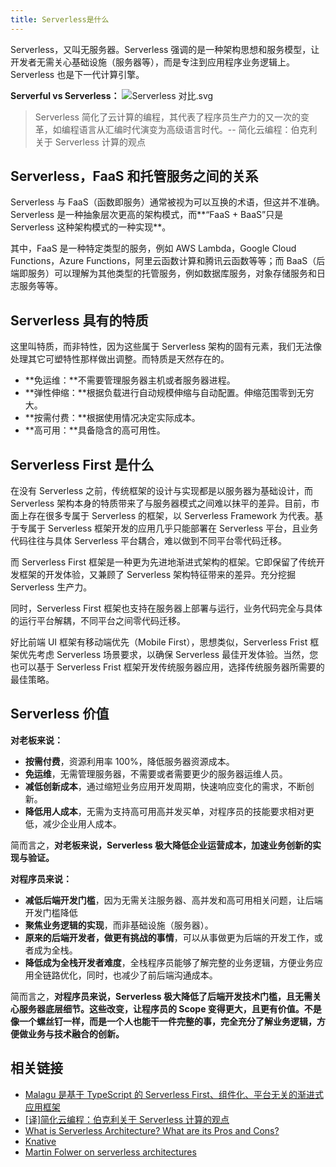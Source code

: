 ```yaml
---
title: Serverless是什么
---
```


Serverless，又叫无服务器。Serverless 强调的是一种架构思想和服务模型，让开发者无需关心基础设施（服务器等），而是专注到应用程序业务逻辑上。Serverless 也是下一代计算引擎。

**Serverful vs Serverless：**
![Serverless 对比.svg](../../../assets/sls.webp)

> Serverless 简化了云计算的编程，其代表了程序员生产力的又一次的变革，如编程语言从汇编时代演变为高级语言时代。-- 简化云编程：伯克利关于 Serverless 计算的观点

## Serverless，FaaS 和托管服务之间的关系

Serverless 与 FaaS（函数即服务）通常被视为可以互换的术语，但这并不准确。Serverless 是一种抽象层次更高的架构模式，而**“FaaS + BaaS”只是 Serverless 这种架构模式的一种实现**。

其中，FaaS 是一种特定类型的服务，例如 AWS Lambda，Google Cloud Functions，Azure Functions，阿里云函数计算和腾讯云函数等等；而 BaaS（后端即服务）可以理解为其他类型的托管服务，例如数据库服务，对象存储服务和日志服务等等。

## Serverless 具有的特质

这里叫特质，而非特性，因为这些属于 Serverless 架构的固有元素，我们无法像处理其它可塑特性那样做出调整。而特质是天然存在的。

- **免运维：**不需要管理服务器主机或者服务器进程。
- **弹性伸缩：**根据负载进行自动规模伸缩与自动配置。伸缩范围零到无穷大。
- **按需付费：**根据使用情况决定实际成本。
- **高可用：**具备隐含的高可用性。

## Serverless First 是什么

在没有 Serverless 之前，传统框架的设计与实现都是以服务器为基础设计，而 Serverless 架构本身的特质带来了与服务器模式之间难以抹平的差异。目前，市面上存在很多专属于 Serverless 的框架，以 Serverless Framework 为代表。基于专属于 Serverless 框架开发的应用几乎只能部署在 Serverless 平台，且业务代码往往与具体 Serverless 平台耦合，难以做到不同平台零代码迁移。

而 Serverless First 框架是一种更为先进地渐进式架构的框架。它即保留了传统开发框架的开发体验，又兼顾了 Serverless 架构特征带来的差异。充分挖掘 Serverless 生产力。

同时，Serverless First 框架也支持在服务器上部署与运行，业务代码完全与具体的运行平台解耦，不同平台之间零代码迁移。

好比前端 UI 框架有移动端优先（Mobile First），思想类似，Serverless Frist 框架优先考虑 Serverless 场景要求，以确保 Serverless 最佳开发体验。当然，您也可以基于 Serverless Frist 框架开发传统服务器应用，选择传统服务器所需要的最佳策略。

## Serverless 价值

**对老板来说：**

- **按需付费**，资源利用率 100%，降低服务器资源成本。
- **免运维**，无需管理服务器，不需要或者需要更少的服务器运维人员。
- **减低创新成本**，通过缩短业务应用开发周期，快速响应变化的需求，不断创新。
- **降低用人成本**，无需为支持高可用高并发买单，对程序员的技能要求相对更低，减少企业用人成本。

简而言之，**对老板来说，Serverless 极大降低企业运营成本，加速业务创新的实现与验证。**
**​**

**对程序员来说：**

- **减低后端开发门槛**，因为无需关注服务器、高并发和高可用相关问题，让后端开发门槛降低
- **聚焦业务逻辑的实现**，而非基础设施（服务器）。
- **原来的后端开发者，做更有挑战的事情**，可以从事做更为后端的开发工作，或者成为全栈。
- **降低成为全栈开发者难度**，全栈程序员能够了解完整的业务逻辑，方便业务应用全链路优化，同时，也减少了前后端沟通成本。

简而言之，**对程序员来说，Serverless 极大降低了后端开发技术门槛，且无需关心服务器底层细节。这些改变，让程序员的 Scope 变得更大，且更有价值。不是像一个螺丝钉一样，而是一个人也能干一件完整的事，完全充分了解业务逻辑，方便做业务与技术融合的创新。**

## 相关链接

- [Malagu 是基于 TypeScript 的 Serverless First、组件化、平台无关的渐进式应用框架](https://github.com/cellbang/malagu)
- [[译]简化云编程：伯克利关于 Serverless 计算的观点](https://zhuanlan.zhihu.com/p/76180907)
- [What is Serverless Architecture? What are its Pros and Cons?](https://hackernoon.com/what-is-serverless-architecture-what-are-its-pros-and-cons-cc4b804022e9)
- [Knative](https://cloud.google.com/knative/)
- [Martin Folwer on serverless architectures](https://martinfowler.com/articles/serverless.html)
